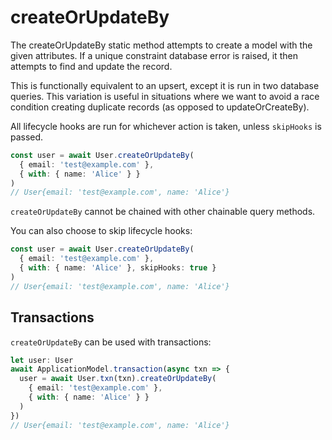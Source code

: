 
# createOrUpdateBy

The createOrUpdateBy static method attempts to create a model with the given attributes. If a unique constraint database error is raised, it then attempts to find and update the record.

This is functionally equivalent to an upsert, except it is run in two database queries. This variation is useful in situations where we want to avoid a race condition creating duplicate records (as opposed to updateOrCreateBy).

All lifecycle hooks are run for whichever action is taken, unless `skipHooks` is passed.


```ts
const user = await User.createOrUpdateBy(
  { email: 'test@example.com' },
  { with: { name: 'Alice' } }
)
// User{email: 'test@example.com', name: 'Alice'}
```

`createOrUpdateBy` cannot be chained with other chainable query methods.

You can also choose to skip lifecycle hooks:

```ts
const user = await User.createOrUpdateBy(
  { email: 'test@example.com' },
  { with: { name: 'Alice' }, skipHooks: true }
)
// User{email: 'test@example.com', name: 'Alice'}
```

## Transactions

`createOrUpdateBy` can be used with transactions:

```ts
let user: User
await ApplicationModel.transaction(async txn => {
  user = await User.txn(txn).createOrUpdateBy(
    { email: 'test@example.com' },
    { with: { name: 'Alice' } }
  )
})
// User{email: 'test@example.com', name: 'Alice'}
```
